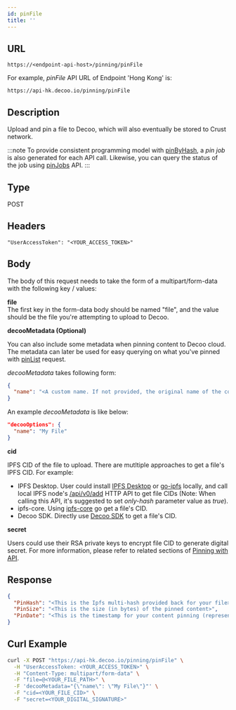 ```yaml
---
id: pinFile
title: ''
---
```


## URL

```
https://<endpoint-api-host>/pinning/pinFile
```

For example, *pinFile* API URL of Endpoint 'Hong Kong' is:
```
https://api-hk.decoo.io/pinning/pinFile
```

## Description
Upload and pin a file to Decoo, which will also eventually be stored to Crust network.

:::note
To provide consistent programming model with [pinByHash](pinning/pin-by-hash.mdx), a *pin job* is also generated for each API call. Likewise, you can query the status of the job using [pinJobs](pinning/pin-jobs.mdx) API.
:::

## Type
POST

## Headers
```
"UserAccessToken": "<YOUR_ACCESS_TOKEN>"
```

## Body
The body of this request needs to take the form of a multipart/form-data with the following key / values:

**file**<br/>
The first key in the form-data body should be named "file", and the value should be the file you're attempting to upload to Decoo.
  
**decooMetadata (Optional)**

You can also include some metadata when pinning content to Decoo cloud. The metadata can later be used for easy querying on what you've pinned with [pinList](pinning/pin-list.mdx) request.

*decooMetadata* takes following form:
```json
{
  "name": "<A custom name. If not provided, the original name of the content (if feasible) will be used.>"
}
```

An example *decooMetadata* is like below:
```json
"decooOptions": {
  "name": "My File"
}
```

**cid**<br/>

IPFS CID of the file to upload. There are mutltiple approaches to get a file's IPFS CID. For example:
- IPFS Desktop. User could install [IPFS Desktop](https://docs.ipfs.io/install/ipfs-desktop) or [go-ipfs](https://github.com/ipfs/go-ipfs) locally, and call local IPFS node's [/api/v0/add](https://docs.ipfs.io/reference/http/api/#api-v0-add) HTTP API to get file CIDs (Note: When calling this API, it's suggested to set *only-hash* parameter value as *true*).
- ipfs-core. Using [ipfs-core](https://www.npmjs.com/package/ipfs-core) go get a file's CID.
- Decoo SDK. Directly use [Decoo SDK](https://www.npmjs.com/package/@decooio/sdk) to get a file's CID.

**secret**<br/>

Users could use their RSA private keys to encrypt file CID to generate digital secret. For more information, please refer to related sections of [Pinning with API](/general/pinningWithApi#digital-signature).

## Response
```json
{
  "PinHash": "<This is the Ipfs multi-hash provided back for your file>",
  "PinSize": "<This is the size (in bytes) of the pinned content>",
  "PinDate": "<This is the timestamp for your content pinning (represented in ISO 8601 format)>"
}
```

## Curl Example
```sh
curl -X POST "https://api-hk.decoo.io/pinning/pinFile" \
  -H "UserAccessToken: <YOUR_ACCESS_TOKEN>" \
  -H "Content-Type: multipart/form-data" \
  -F "file=@<YOUR_FILE_PATH>" \
  -F 'decooMetadata="{\"name\": \"My File\"}"' \
  -F "cid=<YOUR_FILE_CID>" \
  -F "secret=<YOUR_DIGITAL_SIGNATURE>"
```
